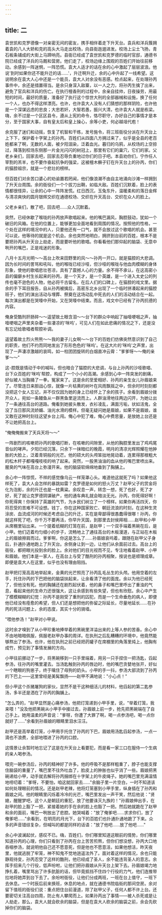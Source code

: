 ```yaml
---
---
---
```

title: 二
---




袁世凯和克罗德像一对亲密无间的密友，携手相伴着走下升天台。袁兵和洋兵簇拥着袁的八人大轿和克的高头大马走出校场，向县衙迤逦进发。校场上尘土飞扬，青石板条铺成的大街上马蹄响亮。县衙已经成了袁世凯和克罗德的临时官邸，通德书院已经成了洋兵的马厩和营房。他们走了，校场边缘上围观的百姓们开始往前移动。余感到一阵迷惘，一阵恐慌。袁大人适才的话在余的心中激起了层层波浪。他说'到时如果你还不能升迁的话……'，升迁啊升迁，余的心中升起了一线希望。这说明余在袁大人心中还是一个能员，袁大人对余没有恶感。检点起来，在处理孙丙事件中，余还是措置得当。是余只身深入敌寨，以一人之力，将孙丙生擒了出来，避免了官兵和洋兵的伤亡。在执行檀香刑的过程中，余亲自挂帅，日夜操劳，用最短的时间，最好的质量，淮备好了执行这个惊世大刑的全部器械和设施，换了任何一个人，也办不得这样漂亮。也许，也许袁大人没有人们猜想的那样阴险，也许他是一个深谋远虑的忠良；大忠若奸，大智若愚，振兴大清，也许袁大人就是栋梁。嗨，余不过是一个区区县令，遵从上宪的命令，恪尽职守，办好自己的事情才是本分，至于国家大事，自有皇太后和皇上操心，余等小吏，何必越俎代庖！

余克服了迷们和动摇，恢复了机智和干练，发号施令，将三班衙役分派在升天台上上下下，保护着十字架上的孙丙。百姓们从四面八方拥过来了，似乎是全县的老百姓都来了啊，无数的人面，被夕阳洇染，泛着血光。暮归的乌鸦，从校场的上空掠过，降落到校场东侧那一片金光闪闪的树冠上，那里有它们的巢穴，它们的家。父老乡亲们，回家去吧，回家去忍辱负重地过你们的日子吧。本县劝你们，宁作任人宰割的羔羊，也不要作奋起抗争的强梁，这被檀木橛子钉在升天台上的孙丙，你们的猫腔祖宗，就是一个悲壮的榜样。

但百姓们对余苦口婆心的劝谕置若罔闻，他们像浪潮不由自主地涌向沙滩一样拥到了升天台周围。余的衙役们一个个拔刀出鞘，如临大敌。百姓们沉默着，脸上的表情都很怪异，让余的心中一阵阵发慌。红日西沉，玉兔东升，温暖柔和的落日金辉与清凉爽快的圆月银辉交织在通德校场、交织在升天高台、交织在众人的脸上。

父老乡亲们，散了吧，回去吧……众人沉默着。

突然，已经休歇了喉咙的孙丙放声歌唱起来。他的嘴巴漏风，胸腔鼓动，犹如一个破旧的风箱。在他的位置上，能够更加全面地看到周围的情况。按照他的性格，一个处在这样的境况中的人，只要他还有一口气，就不会放过这个歌唱的机会。甚至可以说，他等待的就是这个机会。余也突然地明白，拥挤到台前的百姓，根本不是要把孙丙从升天台上劫走，而是要听他的歌唱。你看看他们那仰起的脑袋、无意中咧开的嘴巴，正是戏迷的形象。

八月十五月光明～～高台上吹来田野里的风～～孙丙一开口，就是猫腔的大悲调。因为长时间的詈骂和吼叫，他的喉咙已经沙哑，但沙哑的喉咙与他血肉模糊的身体形象，使他的歌唱悲壮苍凉，具有了震撼人心的力量。余不得不承认，在这高密小县的偏僻乡村生长起来的孙丙，是一个天才，是一个英雄，是一个进入太史公的列传也毫不逊色的人物，他必将千古留名，在后人们的口碑上，在猫腔的戏文里。据余的手下耳目报告，自从孙丙被擒后，高密东北乡出现了一个临时拼凑起来的猫腔班子，他们的演出活动与埋葬、祭奠在这场动乱中死去的人们的活动结合在一起。每次演出都是在哭嚎中开始，又在哭嚎中结束。而且，戏文中已经有了孙丙抗德的内容。

俺身受酷刑肝肠碎～～遥望故土眼含泪～～台下的群众中响起了抽噎哽咽之声，抽噎哽咽之声里夹杂着一些凄凉的'咪呜'，可见人们在如此悲痛的情况之下，还是没有忘记给歌唱者帮腔补调。

遥望着故土烈火熊熊～～我的妻子儿女啊～～台下的百姓们仿佛突然意识到了自己的职责，他们不约而同地发出了形形色色的'咪呜'。在这大片的'咪呜'之声里，出现了一声凄凉激越的哀鸣，如一柱团团旋转的白烟直冲云霄："爹爹呀～～俺的亲爹～～"

这-腔既是情动于中的喊叫，但也暗合了猫腔的大悲调，与台上孙丙的沙哑歌唱、台下众百姓的'咪呜'帮腔，构成了一个小小的高潮。余感到心中一阵突发的剧痛，好似被人当胸捅了一拳。冤家来了。这是余的至爱相好、孙丙的亲生女儿孙眉娘来了。尽管连日来胆战心惊，就像一片枯黄的树叶在风雨飘摇之中，但余时时刻刻都没把这个女人忘记，并不仅仅因为她的身上已经怀上了余的孩子。余看到眉娘分拨开众人，宛如一条鳗鱼从一群黑鱼里逆流而上。人群油滑地往两边闪开，为她让出了一条通往高台的道路。俺看到她披头散发，衣衫凌乱，满面污垢，状如活鬼，全没了当日那风流娇媚、油光水滑的模样。但毫无疑问她是眉娘，如果不是眉娘，谁又敢在这种时刻往这望乡台上闯。俺心中犯了难，俺心中费思量，是放她上台还是不让她把高台上。

"俺俺俺搬来了天兵天将～～"

一阵剧烈的咳嗽把孙丙的歌唱打断，在咳嗽的间隙里，从他的胸腔里发出了鸡鸡尾音似的哮声。夕阳已经沉落，只余下一抹暗红的晚霞，明月的清凉光辉照耀在他肿胀的大脸上，泛着青铜般的光芒。他的硕大的头颅笨拙地晃动着，连累得那根粗大的松木杆子都嘎嘎吱吱的响了起来。突然，一股黑油油的血从他的嘴巴里喷出来。腥臭的气味在高台上弥漫开来。他的脑袋软绵绵地垂到了胸脯上。

余心中一阵惊慌，不祥的感觉像乌云一样笼罩心头。难道他这就死了吗？如果他这样死了，袁大人会怎样的暴跳如雷？克罗德是如何的怒火万丈？赵甲父子的赏金将化为泡影，余的升迁也是一枕黄粱。余叹息一声，转念一想，死了也好，死了才好，死了就让克罗德阴谋破产，他的通车典礼就会暗淡无光。孙丙，你死得好啊！你死得爽！你保持了英雄的气节，为乡民们树立了一个榜样。如果你再活四天，你将忍受的苦难不可设想。钱丁，你在这种国家败亡、朝廷流浪的时刻，在这种生灵涂炭、血流成河的时候还考虑自己的升迁，实在是卑鄙得很愚蠢得很哪！孙丙，你就这样死了吧，你千万不要再活，你早升天国，到那里去封侯拜相……赵甲和小甲从席棚里钻出来。一个提着纸糊的灯笼在前，是赵甲；一个双手端着黑碗在后，是小甲。他们迈着均匀细小的步子，流畅地上了通往高台的木板漫道，与正站在木板上的眉娘擦肩而过。爹爹啊，你这是怎么了……孙眉娘哀呜着，跟随在赵甲父子身后，扑通扑通地跑上了升天台。余侧身让到一边，让他们从余面前过去。高台上的衙役，都把眼光投到余的脸上。余对他们的目光视而不见，专注地看着赵甲、小甲和眉娘。他们本是一家人，在高台上与受了酷刑的孙丙相聚，按说也是顺理成章。即便是袁大人在这里，似乎也没有理由阻挡。

赵甲把灯笼高高地举起来，金黄的光芒照亮了孙丙乱毛丛生的头颅。他用空着的左手，托住孙丙的下巴把他的脑袋扶起来，让余看清了他的面庞。余以为他已经死了，但他没有死。他的胸脯还在剧烈起伏着，他的鼻子和嘴巴里呼出了重浊的气息，看起来他的生命力还很强大，这让余感到有些失望，但也有欣慰。余心中产生了模模糊糊的幻觉：孙丙不是刚受了重刑的囚犯，而是一个生命垂危的病人，即便他已经没有痊愈的希望，但人们还是想把他的弥留之际延长，尽量地延长……在孙丙的死活问题上，余的态度，其实十分的骑墙。

"喂他参汤！"赵甲对小甲说。

这时余才嗅到了从小甲珍重地捧举着的黑碗里洋溢出来的上等人参的苦香。余心中不由地暗暗佩服，佩服老赵甲办事的周详。在执刑之后乱糟糟的环境中，他竟然能够熬出了参汤。也许，他在执刑之前已经把药罐子在席棚里的角落里炖上，他胸有成竹，预见到了事情发展的方向。

小甲往前挪动了一步，将黑碗移到一只手里端着，用另一只手捏住一把汤匙，舀起参汤，往孙丙的嘴里灌去。当汤匙触到孙丙的唇边时，他的嘴巴贪婪地张开，好似一个瞎眼的狗崽子，终于噙住了母狗的奶头。小甲的手一抖，参汤大部流到了孙丙的下巴上——这里曾经是美髯飘扬——赵甲不满地说："小心点！"

但小甲这个杀猪屠狗的家伙，显然不是干这种细活儿的材料，他舀起的第二匙参汤，多半还是洒在了孙丙的胸脯上。

"怎么弄的，"赵甲显然是心痛参汤，他把灯笼递到小甲手里，说，"举着灯笼，我来喂！"没及他把黑碗从小甲手中接过去，孙眉娘上前一步，抢先把黑碗端在了自己手上。她用温柔的声音说："爹呀，你遭了大罪了啊，喝一点参汤吧，喝一点你就好了……"余看到孙眉娘的眼睛里泪水汪汪。

赵甲还是高举着灯笼，小甲用手托住了孙丙的下巴，眉娘用汤匙舀起参汤，一点一滴也不浪费，全部地喂进了孙丙的口腔。

这情景让余暂时地忘记了这是在升天台上看要犯，而是看一家三口在服侍一个生病的亲人喝参汤。

喂完一碗参汤后，孙丙的精神好了许多。他的呼吸不是那样粗重了，脖子也能支撑住脑袋的重量了，嘴巴里不往外吐血了，脸皮上的肿胀也似乎消了一些。眉娘把黑碗递给小甲，动手就去解将孙丙捆绑在十字架上的牛皮绳子。她的嘴巴里充满温情地唠叨着："爹呀，不要怕，咱这就回家去……"余脑子里一片空白，一时不知道该如何处理眼前的情况。还是赵甲老辣，他将灯笼塞到小甲手里，纵身插在了孙丙和眉娘之间。他的眼睛里闪烁着冷冷的光芒，嘴巴里发出一声干笑，然后他说："贤媳，醒醒梦吧，这个人是朝廷的重犯，放了他要诛灭九族的！"孙眉娘伸出手，在赵甲的脸上豁了一把，紧接着她的手在余的脸上也豁了一把。然后她就跪在了赵甲和余的面前，嘴巴一咧放出了悲腔。她哭喊着："放了俺爹吧……求求你们，放了俺爹吧……"余看到，在明亮的月光下，台下的百姓们也扑通扑通地跪了下来。众多的声音错综复杂，但喊叫的都是同样的话语："放了他吧……放了他吧……"

余心中波澜起伏，感叹不已。嗨，百姓们，你们哪里知道这眼前的情势，你们哪里知道孙丙的心理，你们只看到了孙丙在台上苦苦煎熬，但你们想没想，孙丙大口地吞咽参汤，就说明他自己还不愿意死，但是他也不愿意活，如果他想活，昨天夜里，他就逃脱了牢笼，神不知鬼不觉地逍遥法外了。面对着这样的情况，余也只能静观待变，孙丙忍受了这样的酷刑，他已经成了圣人，余不能违背圣人的意志。余挥手招来几个行役，低声吩咐，让他们把孙眉娘从升天台上架下去。孙眉娘竭力地挣扎着，嘴里骂出了许多肮脏的话，但毕竟抵挡不住四个行役的力气，他们连推带拉地将她弄到台下去了。余吩咐衙役，让他们分成两班，一班在台上值守，一班下去休息。一个时辰后前来换班，休息的地点，就在通德书院临街的那间空房。余对留下值班的衙役们说：重点把住台前漫道，除了赵甲父子，任何人都不许上台。还要密切关注高台四周，防止有人攀爬而上。如果孙丙出了事情——被人杀死或是让人劫走，那么，袁大人就会砍余的脑袋，但是在袁大人砍余的脑袋之前，余会先砍掉你们的脑袋。